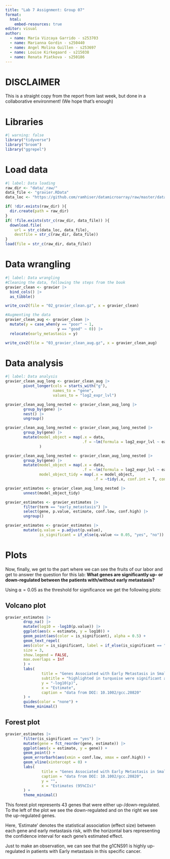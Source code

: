 ```yaml
---
title: "Lab 7 Assignment: Group 07"
format:
  html:
    embed-resources: true
editor: visual
author:
  - name: María Vizcaya Garrido - s253703
  - name: Marianna Gordin - s250440
  - name: Angel Molina Guillen - s253697
  - name: Louise Kirkegaard - s215038
  - name: Renata Piatkova - s250186
---
```


# DISCLAIMER

This is a straight copy from the report from last week, but done in a collaborative environment! (We hope that's enough)

# Libraries

```r
#| warning: false 
library("tidyverse")
library("broom")
library("ggrepel")
```

# Load data

```r
#| label: Data loading
raw_dir <- "data/_raw/"
data_file <- "gravier.RData"
data_loc <- "https://github.com/ramhiser/datamicroarray/raw/master/data/"

if( !dir.exists(raw_dir) ){
  dir.create(path = raw_dir)
}
if( !file.exists(str_c(raw_dir, data_file)) ){
  download.file(
    url = str_c(data_loc, data_file),
    destfile = str_c(raw_dir, data_file))
}
load(file = str_c(raw_dir, data_file))

```

# Data wrangling

```r
#| label: Data wrangling
#Cleaning the data, following the steps from the book
gravier_clean <- gravier |>
  bind_cols() |>
  as_tibble()

write_csv2(file = "02_gravier_clean.gz", x = gravier_clean)

#Augmenting the data
gravier_clean_aug <- gravier_clean |>
  mutate(y = case_when(y == "poor" ~ 1,
                       y == "good" ~ 0)) |> 
  relocate(early_metastasis = y)

write_csv2(file = "03_gravier_clean_aug.gz", x = gravier_clean_aug)

```

# Data analysis

```r
#| label: Data analysis
gravier_clean_aug_long <- gravier_clean_aug |> 
        pivot_longer(cols = starts_with("g"),
                     names_to = "gene",
                     values_to = "log2_expr_lvl")

gravier_clean_aug_long_nested <- gravier_clean_aug_long |> 
        group_by(gene) |> 
        nest() |> 
        ungroup()

gravier_clean_aug_long_nested <- gravier_clean_aug_long_nested |> 
        group_by(gene) |> 
        mutate(model_object = map(.x = data,
                                  .f = ~lm(formula = log2_expr_lvl ~ early_metastasis, data = .x))
               )

gravier_clean_aug_long_nested <- gravier_clean_aug_long_nested |> 
        group_by(gene) |> 
        mutate(model_object = map(.x = data,
                                  .f = ~lm(formula = log2_expr_lvl ~ early_metastasis, data = .x)),
               model_object_tidy = map(.x = model_object,
                                       .f = ~tidy(.x, conf.int = T, conf.level = 0.95)))

gravier_estimates <- gravier_clean_aug_long_nested |> 
        unnest(model_object_tidy)

gravier_estimates <- gravier_estimates |> 
        filter(term == "early_metastasis") |> 
        select(gene, p.value, estimate, conf.low, conf.high) |> 
        ungroup()

gravier_estimates <- gravier_estimates |> 
        mutate(q.value = p.adjust(p.value),
               is_significant = if_else(q.value <= 0.05, "yes", "no")) 

```

# Plots

Now, finally, we get to the part where we can see the fruits of our labor and get to answer the question for this lab: **What genes are significantly up- or down-regulated between the patients with/without early metastasis?**

Using $⍺ = 0.05$ as the threshold for significance we get the following plots:

## Volcano plot

```r
gravier_estimates |> 
        drop_na() |> 
        mutate(log10 = -log10(p.value)) |> 
        ggplot(aes(x = estimate, y = log10)) +
        geom_point(aes(color = is_significant), alpha = 0.5) +
        geom_text_repel(
        aes(color = is_significant, label = if_else(is_significant == "yes", gene, NA_character_)),
        size = 3,
        show.legend = FALSE,
        max.overlaps = Inf
        ) +
        labs(
                title = "Genes Associated with Early Metastasis in Small Node-Negative Breast Carcinoma",
                subtitle = "highlighted in turquoise were significant after multiple testing correction",
                y = "-log10(p)",
                x = "Estimate",
                caption = "data from DOI: 10.1002/gcc.20820"
        ) +
        guides(color = "none") +
        theme_minimal()
```

## Forest plot

```r
gravier_estimates |>
        filter(is_significant == "yes") |>
        mutate(gene = fct_reorder(gene, estimate)) |>
        ggplot(aes(x = estimate, y = gene)) +
        geom_point() +
        geom_errorbarh(aes(xmin = conf.low, xmax = conf.high)) +
        geom_vline(xintercept = 0) +
        labs(
                title = "Genes Associated with Early Metastasis in Small Node-Negative Breast Carcinoma",
                caption = "data from DOI: 10.1002/gcc.20820",
                y = "",
                x = "Estimates (95%CIs)"
        ) +
        theme_minimal()
```

This forest plot represents 43 genes that were either up-/down-regulated. To the left of the plot we see the down-regulated and on the right we see the up-regulated genes.

Here, ‘Estimate’ denotes the statistical association (effect size) between each gene and early metastasis risk, with the horizontal bars representing the confidence interval for each gene’s estimated effect.

Just to make an observation, we can see that the g1CNS91 is highly up-regulated in patients with Early metastasis in this specific cancer.
